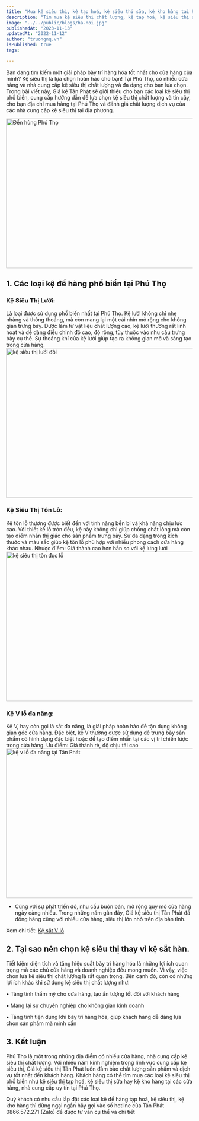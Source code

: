 ```yaml
---
title: "Mua kệ siêu thị, kệ tạp hoá, kệ siêu thị sữa, kệ kho hàng tại Phú Thọ"
description: "Tìm mua kệ siêu thị chất lượng, kệ tạp hoá, kệ siêu thị sữa, kệ kho hàng tại Phú Thọ với giá cả phải chăng và dịch vụ tốt nhất."
image: "../../public/blogs/ha-noi.jpg"
publishedAt: "2023-11-13"
updatedAt: "2022-11-12"
author: "truongnq.vn"
isPublished: true
tags:

---
```


Bạn đang tìm kiếm một giải pháp bày trí hàng hóa tốt nhất cho cửa hàng của mình? Kệ siêu thị là lựa chọn hoàn hảo cho bạn! Tại Phú Thọ, có nhiều cửa hàng và nhà cung cấp kệ siêu thị chất lượng và đa dạng cho bạn lựa chọn.
Trong bài viết này, Giá kệ Tân Phát sẽ giới thiệu cho bạn các loại kệ siêu thị phổ biến, cung cấp hướng dẫn để lựa chọn kệ siêu thị chất lượng và tin cậy, cho bạn địa chỉ mua hàng tại Phú Thọ và đánh giá chất lượng dịch vụ của các nhà cung cấp kệ siêu thị tại địa phương.

<Image
  src="/blogs/phu-tho/Phu-tho.png"
  width="718"
  height="404"
  alt="Đền hùng Phú Thọ"
  sizes="100vw"
/>

## 1. Các loại kệ để hàng phổ biến tại Phú Thọ

### Kệ Siêu Thị Lưới: 
Là loại được sử dụng phổ biến nhất tại Phú Thọ. Kệ lưới không chỉ nhẹ nhàng và thông thoáng, mà còn mang lại một cái nhìn mở rộng cho không gian trưng bày. Được làm từ vật liệu chất lượng cao, kệ lưới thường rất linh hoạt và dễ dàng điều chỉnh độ cao, độ rộng, tùy thuộc vào nhu cầu trưng bày cụ thể. Sự thoáng khí của kệ lưới giúp tạo ra không gian mở và sáng tạo trong cửa hàng.
<Image
  src="/blogs/phu-tho/gia-ke-sieu-thi.jpg"
  width="718"
  height="404"
  alt="kệ siêu thị lưới đôi"
  sizes="100vw"
/>

### Kệ Siêu Thị Tôn Lỗ: 

Kệ tôn lỗ thường được biết đến với tính năng bền bỉ và khả năng chịu lực cao. Với thiết kế lỗ tròn đều, kệ này không chỉ giúp chống chất lỏng mà còn tạo điểm nhấn thị giác cho sản phẩm trưng bày. Sự đa dạng trong kích thước và màu sắc giúp kệ tôn lỗ phù hợp với nhiều phong cách cửa hàng khác nhau. 
Nhược điểm: Giá thành cao hơn hẳn so với kệ lưng lưới
<Image
  src="/blogs/phu-tho/ke-sieu-thi-ton-duc-lo.jpg"
  width="718"
  height="404"
  alt="kệ siêu thị tôn đục lỗ"
  sizes="100vw"
/>

###  Kệ V lỗ đa năng: 
Kệ V, hay còn gọi là sắt đa năng, là giải pháp hoàn hảo để tận dụng không gian góc cửa hàng. Đặc biệt, kệ V thường được sử dụng để trưng bày sản phẩm có hình dạng đặc biệt hoặc để tạo điểm nhấn tại các vị trí chiến lược trong cửa hàng.
Ưu điểm: Giá thành rẻ, độ chịu tải cao
<Image
  src="/blogs/phu-tho/ke-kho-hang.jpg"
  width="718"
  height="404"
  alt="kệ v lỗ đa năng tại Tân Phát"
  sizes="100vw"
/>

- Cùng với sự phát triển đó, nhu cầu buôn bán, mở rộng quy mô cửa hàng ngày càng nhiều. Trong những năm gần đây, Giá kệ siêu thị Tân Phát đã đồng hàng cũng với nhiều cửa hàng, siêu thị lớn nhỏ trên địa bàn tỉnh.


Xem chi tiết: [Kệ sắt V lỗ ](https://giaketanphat.com/)

## 2. Tại sao nên chọn kệ siêu thị thay vì kệ sắt hàn.
Tiết kiệm diện tích và tăng hiệu suất bày trí hàng hóa là những lợi ích quan trọng mà các chủ cửa hàng và doanh nghiệp đều mong muốn. Vì vậy, việc chọn lựa kệ siêu thị chất lượng là rất quan trọng. Bên cạnh đó, còn có những lợi ích khác khi sử dụng kệ siêu thị chất lượng như:

•	Tăng tính thẩm mỹ cho cửa hàng, tạo ấn tượng tốt đối với khách hàng

•	Mang lại sự chuyên nghiệp cho không gian kinh doanh

•	Tăng tính tiện dụng khi bày trí hàng hóa, giúp khách hàng dễ dàng lựa chọn sản phẩm mà mình cần


## 3. Kết luận
Phú Thọ là một trong những địa điểm có nhiều cửa hàng, nhà cung cấp kệ siêu thị chất lượng. Với nhiều năm kinh nghiệm trong lĩnh vực cung cấp kệ siêu thị, Giá kệ siêu thị Tân Phát luôn đảm bảo chất lượng sản phẩm và dịch vụ tốt nhất đến khách hàng. Khách hàng có thể tìm mua các loại kệ siêu thị phổ biến như kệ siêu thị tạp hoá, kệ siêu thị sữa hay kệ kho hàng tại các cửa hàng, nhà cung cấp uy tín tại Phú Thọ. 

Quý khách có nhu cầu lắp đặt các loại kệ để hàng tạp hoá, kệ siêu thị, kệ kho hàng thì đừng ngại ngần hãy gọi vào số hotline của Tân Phát 0866.572.271 (Zalo) để được tư vấn cụ thể và chi tiết
